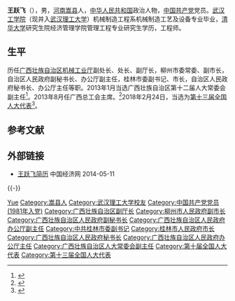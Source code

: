 {{Otheruses|other=名为王跃飞的其他人物|王跃飞}}

'''王跃飞'''（{{bd|1959年|7月||catIdx=Wang王}}），男，[[河南|河南]][[嵩县|嵩县]]人，[[中华人民共和国|中华人民共和国]]政治人物，[[中国共产党|中国共产党]]党员。[[武汉理工大学|武汉工学院]]（现并入[[武汉理工大学|武汉理工大学]]）机械制造工程系机械制造工艺及设备专业毕业，[[清华大学|清华大学]]研究生院经济管理学院管理工程专业研究生学历，工程师。

== 生平 ==
历任[[广西壮族自治区机械工业厅|广西壮族自治区机械工业厅]]副处长、处长、副厅长，柳州市委常委、副市长，自治区人民政府副秘书长、办公厅副主任，桂林市委副书记、市长，自治区人民政府秘书长、办公厅主任等职。2013年1月当选广西壮族自治区第十二届人大常委会副主任<ref>{{cite web|accessdate=2013-05-01|url=http://news.xinhuanet.com/local/2013-01/29/c_124293409.htm|title=彭清华当选广西人大常委会主任 马飚当选区主席|publisher=[[新华网|新华网]]}}</ref>。2013年8月任广西总工会主席。<ref>{{cite web|accessdate=2014-06-11|url=http://district.ce.cn/zt/rwk/sf/gx/rs/201308/05/t20130805_24633996.shtml|title=王跃飞当选广西总工会主席|publisher=中国经济网|archive-date=2014-05-08|archive-url=https://web.archive.org/web/20140508081948/http://district.ce.cn/zt/rwk/sf/gx/rs/201308/05/t20130805_24633996.shtml|dead-url=no}}</ref>2018年2月24日，当选为[[第十三届全国人大代表|第十三届全国人大代表]]<ref>{{Cite web|title=（受权发布）中华人民共和国第十三届全国人民代表大会代表名单|url=http://www.chinanews.com/gn/2018/02-25/8453959.shtml|accessdate=2021-02-13|work=中新网|archive-date=2018-02-27|archive-url=https://web.archive.org/web/20180227031724/http://www.chinanews.com/gn/2018/02-25/8453959.shtml|dead-url=no}}</ref>。

== 参考文献 ==
{{reflist|3}}

== 外部链接 ==
* [http://district.ce.cn/newarea/roll/201112/01/t20111201_22883280.shtml 王跃飞简历]{{Wayback|url=http://district.ce.cn/newarea/roll/201112/01/t20111201_22883280.shtml |date=20140512231035 }} 中国经济网 2014-05-11
{{-}}
{{start box}}
{{s-gov}}
{{s-before|[[陈武_(政治人物)|陈　武]]}}
{{s-title|[[广西壮族自治区人民政府|广西壮族自治区人民政府]]秘书长|2006年3月－2013年2月}}
{{s-after|[[莫恭明|莫恭明]]}}
{{s-before|[[陈武_(政治人物)|陈　武]]}}
{{s-title|[[广西壮族自治区人民政府办公厅|广西壮族自治区人民政府办公厅]]主任|2006年2月－2009年11月}}
{{s-after|[[周异决|周异决]]}}
{{s-before|[[莫永清|莫永清]]}}
{{s-title|[[桂林市人民政府|桂林市人民政府]]市长|2002年10月－2006年2月}}
{{s-after|[[张秀隆|张秀隆]]}}
{{end box}}

{{广西壮族自治区领导人}}
{{中华全国总工会第十六届执行委员会}}

{{Authority control}}

{{DEFAULTSORT:Wang王}}
[[Category:王姓|Yue]]
[[Category:嵩县人|Category:嵩县人]]
[[Category:武汉理工大学校友|Category:武汉理工大学校友]]
[[Category:中国共产党党员_(1981年入党)|Category:中国共产党党员 (1981年入党)]]
[[Category:广西壮族自治区副厅长|Category:广西壮族自治区副厅长]]
[[Category:柳州市人民政府副市长|Category:柳州市人民政府副市长]]
[[Category:广西壮族自治区人民政府副秘书长|Category:广西壮族自治区人民政府副秘书长]]
[[Category:广西壮族自治区人民政府办公厅副主任|Category:广西壮族自治区人民政府办公厅副主任]]
[[Category:中共桂林市委副书记|Category:中共桂林市委副书记]]
[[Category:桂林市人民政府市长|Category:桂林市人民政府市长]]
[[Category:广西壮族自治区人民政府秘书长|Category:广西壮族自治区人民政府秘书长]]
[[Category:广西壮族自治区人民政府办公厅主任|Category:广西壮族自治区人民政府办公厅主任]]
[[Category:广西壮族自治区人大常委会副主任|Category:广西壮族自治区人大常委会副主任]]
[[Category:第十届全国人大代表|Category:第十届全国人大代表]]
[[Category:第十三届全国人大代表|Category:第十三届全国人大代表]]